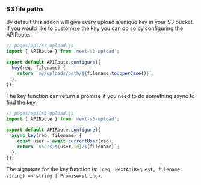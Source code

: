 ### S3 file paths

By default this addon will give every upload a unique key in your S3 bucket. If you would like to customize the key you can do so by configuring the APIRoute.

```js
// pages/api/s3-upload.js
import { APIRoute } from 'next-s3-upload';

export default APIRoute.configure({
  key(req, filename) {
    return `my/uploads/path/${filename.toUpperCase()}`;
  },
});
```

The key function can return a promise if you need to do something async to find the key.

```js
// pages/api/s3-upload.js
import { APIRoute } from 'next-s3-upload';

export default APIRoute.configure({
  async key(req, filename) {
    const user = await currentUser(req);
    return `users/${user.id}/${filename}`;
  },
});
```

The signature for the key function is: `(req: NextApiRequest, filename: string) => string | Promise<string>`.
